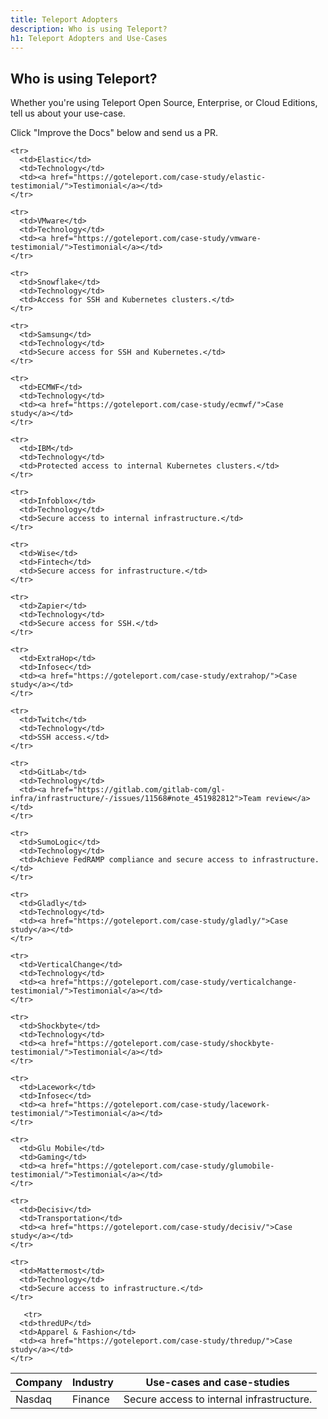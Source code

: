 ```yaml
---
title: Teleport Adopters
description: Who is using Teleport?
h1: Teleport Adopters and Use-Cases
---
```


## Who is using Teleport?

Whether you're using Teleport Open Source, Enterprise, or Cloud Editions, tell us about your use-case.

Click "Improve the Docs" below and send us a PR.

<table>
  <thead>
    <tr>
      <th>Company</th>
      <th>Industry</th>
      <th>Use-cases and case-studies</th>
    </tr>
  </thead>

  <tbody>
    <tr>
      <td>Nasdaq</td>
      <td>Finance</td>
      <td>Secure access to internal infrastructure.</td>
    </tr>

    <tr>
      <td>Elastic</td>
      <td>Technology</td>
      <td><a href="https://goteleport.com/case-study/elastic-testimonial/">Testimonial</a></td>
    </tr>

    <tr>
      <td>VMware</td>
      <td>Technology</td>
      <td><a href="https://goteleport.com/case-study/vmware-testimonial/">Testimonial</a></td>
    </tr>

    <tr>
      <td>Snowflake</td>
      <td>Technology</td>
      <td>Access for SSH and Kubernetes clusters.</td>
    </tr>

    <tr>
      <td>Samsung</td>
      <td>Technology</td>
      <td>Secure access for SSH and Kubernetes.</td>
    </tr>

    <tr>
      <td>ECMWF</td>
      <td>Technology</td>
      <td><a href="https://goteleport.com/case-study/ecmwf/">Case study</a></td>
    </tr>

    <tr>
      <td>IBM</td>
      <td>Technology</td>
      <td>Protected access to internal Kubernetes clusters.</td>
    </tr>

    <tr>
      <td>Infoblox</td>
      <td>Technology</td>
      <td>Secure access to internal infrastructure.</td>
    </tr>

    <tr>
      <td>Wise</td>
      <td>Fintech</td>
      <td>Secure access for infrastructure.</td>
    </tr>

    <tr>
      <td>Zapier</td>
      <td>Technology</td>
      <td>Secure access for SSH.</td>
    </tr>

    <tr>
      <td>ExtraHop</td>
      <td>Infosec</td>
      <td><a href="https://goteleport.com/case-study/extrahop/">Case study</a></td>
    </tr>

    <tr>
      <td>Twitch</td>
      <td>Technology</td>
      <td>SSH access.</td>
    </tr>

    <tr>
      <td>GitLab</td>
      <td>Technology</td>
      <td><a href="https://gitlab.com/gitlab-com/gl-infra/infrastructure/-/issues/11568#note_451982812">Team review</a></td>
    </tr>

    <tr>
      <td>SumoLogic</td>
      <td>Technology</td>
      <td>Achieve FedRAMP compliance and secure access to infrastructure.</td>
    </tr>

    <tr>
      <td>Gladly</td>
      <td>Technology</td>
      <td><a href="https://goteleport.com/case-study/gladly/">Case study</a></td>
    </tr>

    <tr>
      <td>VerticalChange</td>
      <td>Technology</td>
      <td><a href="https://goteleport.com/case-study/verticalchange-testimonial/">Testimonial</a></td>
    </tr>

    <tr>
      <td>Shockbyte</td>
      <td>Technology</td>
      <td><a href="https://goteleport.com/case-study/shockbyte-testimonial/">Testimonial</a></td>
    </tr>

    <tr>
      <td>Lacework</td>
      <td>Infosec</td>
      <td><a href="https://goteleport.com/case-study/lacework-testimonial/">Testimonial</a></td>
    </tr>

    <tr>
      <td>Glu Mobile</td>
      <td>Gaming</td>
      <td><a href="https://goteleport.com/case-study/glumobile-testimonial/">Testimonial</a></td>
    </tr>

    <tr>
      <td>Decisiv</td>
      <td>Transportation</td>
      <td><a href="https://goteleport.com/case-study/decisiv/">Case study</a></td>
    </tr>

    <tr>
      <td>Mattermost</td>
      <td>Technology</td>
      <td>Secure access to infrastructure.</td>
    </tr>

       <tr>
      <td>thredUP</td>
      <td>Apparel & Fashion</td>
      <td><a href="https://goteleport.com/case-study/thredup/">Case study</a></td>
    </tr>
  </tbody>
</table>
